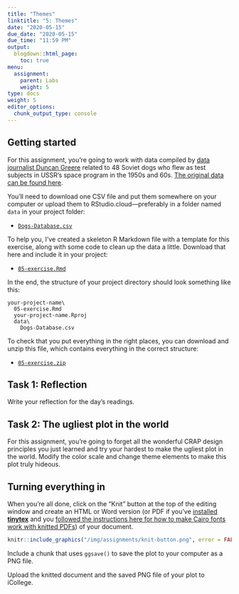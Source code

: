 ```yaml
---
title: "Themes"
linktitle: "5: Themes"
date: "2020-05-15"
due_date: "2020-05-15"
due_time: "11:59 PM"
output:
  blogdown::html_page:
    toc: true
menu:
  assignment:
    parent: Labs
    weight: 5
type: docs
weight: 5
editor_options:
  chunk_output_type: console
---
```


## Getting started

For this assignment, you're going to work with data compiled by [data journalist Duncan Greere](https://www.duncangeere.com/) related to 48 Soviet dogs who flew as test subjects in USSR's space program in the 1950s and 60s. [The original data can be found here](https://airtable.com/universe/expG3z2CFykG1dZsp/sovet-space-dogs).

You'll need to download one CSV file and put them somewhere on your computer or upload them to RStudio.cloud—preferably in a folder named `data` in your project folder:

- [<i class="fas fa-file-csv"></i> `Dogs-Database.csv`](/projects/05-exercise/data/Dogs-Database.csv)

To help you, I've created a skeleton R Markdown file with a template for this exercise, along with some code to clean up the data a little. Download that here and include it in your project:

- [<i class="fab fa-r-project"></i> `05-exercise.Rmd`](/projects/05-exercise/05-exercise.Rmd)

In the end, the structure of your project directory should look something like this:

```text
your-project-name\
  05-exercise.Rmd
  your-project-name.Rproj
  data\
    Dogs-Database.csv
```

To check that you put everything in the right places, you can download and unzip this file, which contains everything in the correct structure:

- [<i class="fas fa-file-archive"></i> `05-exercise.zip`](/projects/05-exercise.zip)


## Task 1: Reflection

Write your reflection for the day's readings.


## Task 2: The ugliest plot in the world

For this assignment, you're going to forget all the wonderful CRAP design principles you just learned and try your hardest to make the ugliest plot in the world. Modify the color scale and change theme elements to make this plot truly hideous.


## Turning everything in

When you're all done, click on the "Knit" button at the top of the editing window and create an HTML or Word version (or PDF if you've [installed **tinytex**](/resource/install/#install-tinytex) and you [followed the instructions here for how to make Cairo fonts work with knitted PDFs](https://www.andrewheiss.com/blog/2017/09/27/working-with-r-cairo-graphics-custom-fonts-and-ggplot/)) of your document.

```r
knitr::include_graphics("/img/assignments/knit-button.png", error = FALSE)
```

Include a chunk that uses `ggsave()` to save the plot to your computer as a PNG file.

Upload the knitted document and the saved PNG file of your plot to iCollege.

